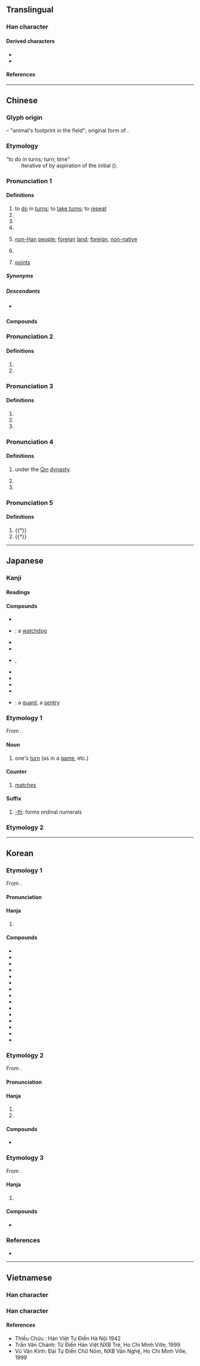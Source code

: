 {{also|蹯|蕃}}
{{character info}}
==Translingual==
{{stroke order|strokes=12}}

===Han character===
{{Han char|rn=102|rad=田|as=07|sn=12|four=20609|canj=HDW|ids=⿱釆田}}

====Derived characters====
* {{l|mul|[[僠]], [[噃]], [[墦]], [[嬏]], [[嶓]], [[幡]], [[憣]], [[播]], [[潘]], [[㺕]], [[旙]], [[旛]], [[膰]], [[橎]], [[燔]], [[𤗹]], [[𬌌]], [[璠]], [[𪽡]], [[𭻱]], [[皤]], [[磻]], [[䊩]], [[襎]], [[繙]]([[𬙆]]), [[羳]], [[蟠]], [[譒]], [[𮚤]], [[蹯]], [[轓]], [[鐇]]([[𫔍]]), [[㸋]], [[䪛]], [[䪤]], [[䮳]]([[𩨏]]), [[鱕]]}}
* {{l|mul|[[勫]], [[𭻣]], [[𬏎]], [[鄱]], [[𫿓]], [[𬅱]], [[𬏔]], [[㽃]], [[翻]], [[𬏗]], [[飜]], [[鷭]]([[𬸪]]), [[審]], [[㢖]], [[蕃]], [[䆺]], [[䉒]]}}

====References====
{{Han ref|kx=0763.050|dkj=21858|dj=1172.170|hdz=42543.040|uh=756A}}

----

==Chinese==
{{zh-forms}}

===Glyph origin===
{{Han etym}}
{{Han compound|釆|田|ls=psc|c1=p|c2=s}} – "animal's footprint in the field"; original form of {{zh-l|蹯}}.

===Etymology===
; “to do in turns; turn; time”
: Iterative of {{och-l|反|to turn; to return|id=1}} by aspiration of the initial ({{zh-ref|Schuessler, 2007}}).

{{etystub|zh}}

===Pronunciation 1===
{{zh-pron
|m=fān,pān
|m-s=fan1
|c=faan1
|c-t=fan1
|g=fan1
|h=pfs=fân;gd=fan1
|j=fan1
|mb=
|md=huăng
|mn=hoan/xm,qz,tw:han
|mn_note=han - only used in {{zh-l|*番薯}}
|mn-t=huang1/huêng1/hung1/hang1
|mn-t_note=hung1 - Chaozhou, only used in {{zh-l|*番葛}}; hang1 - Jieyang, only used in {{zh-l|*番葛}}
|w=1fe
|x=fan1
|mc=2
|oc=2,4
|cat=v,cls,n
}}

====Definitions====
{{zh-hanzi}}

# to [[do]] in [[turn]]s; to [[take turns]]; to [[repeat]]
# {{zh-classifier|[[action]]s, [[deed]]s|t=a [[show]] of ...}}
# {{zh-classifier|the [[number]] of [[time]]s an [[action]] has been [[perform]]ed|t=[[turn]]; [[time]]}}
# {{zh-classifier|[[different]] [[kind]]s of [[thing]]s|t=[[kind]]; [[type]]}}
# {{n-g|A [[generic]] [[term]] for the [[non-]][[Han]] [[people]] in [[China]]'s [[west]] in [[historical]] [[time]]s;}} {{lb|zh|by extension}} [[non-]][[Han]] [[people]]; [[foreign]] [[land]]; [[foreign]], [[non-native]]
#: {{zh-syn|胡|洋}}
#: {{zh-x|番茄|tomato [lit. '''foreign''' eggplant]}}
# {{zh-short|番劇|[[anime]] [[series]]}} {{zh-mw|部}}
# {{lb|zh|mahjong}} [[points]]

=====Synonyms=====
{{zh-dial}}

=====Descendants=====
*{{desc|bor=1|ja|-}} {{ja-r|飜|ハン}}

====Compounds====
{{zh-der|半唐番:a person of half-Chinese ancestry|番邦|番號|番客|番木瓜|番茄|番石榴|番薯|平埔番|番鬼|十番|一番|一番口舌|三番五次|三番兩次|三番四復|下番|今番|兩次三番|前番|吐魯番|和番|土番|土番鴨|大啖一番|小番子|屢次三番|幾次三番|幾番|幾番家|押番|擺番|攧番|放番|昭君和番|更番|正番鴨|熟番|理番通事|生番|番代|番佛|番使|番來覆去|番地|番天覆地|番夷|番子|番子手|番弓|番張跟斗|番役|番悔|番戍|番攤館|番木鱉|番椒|番瓜|番番|番番是福|番社|番筧|番羅|番芋|番荔枝|番菜|番菜館|番藷|番騰|番鴨|番麥粒|當番|紅毛番|累次三番|翻兩番|翻番|者番|西番果|西番蓮|輪番|輪番上陣|這番|連番|顛番面皮|番船|番國|番話|番人|番儂|番紅|番婆|番柿|番錢|番囝|番檨|番茄素|番茄醬|番薯椪餅|番茄炒蛋|番路}}

===Pronunciation 2===
{{zh-pron
|m=Pān
|c=pun1
|mn-t=puan1/puang1
|mn-t_note=puang1 - Shantou
|w=1phoe
|mc=3
|oc=n,3
|cat=pn
}}

====Definitions====
{{zh-hanzi}}

# {{surname|zh}}
# {{zh-only|番禺}}

===Pronunciation 3===
{{zh-pron
|m=fán
|c=
|mc=1+5
|oc=n,5+2
}}

====Definitions====
{{zh-hanzi}}

# {{zh-original|蹯|[[animal]]'s [[foot]]}}
# {{zh-alt-form|藩|[[fence]]}}
# {{zh-alt-form|蕃|[[luxuriant]]}}

===Pronunciation 4===
{{zh-pron
|m=pó
|c=po4
|mn-t=po5
|cat=pn,a
}}

====Definitions====
{{zh-hanzi}}

# {{lb|zh|historical}} {{zh-div|縣}} {{former name of|zh|鄱陽|nodot=a}} under the [[Qin]] [[dynasty]].
# {{zh-used|番番|tr=pópó|[[white]]; [[whitehaired]]}}
# {{surname|zh}}

===Pronunciation 5===
{{zh-pron
|m=bō
|c=
|mc=4
|oc=1,1
|cat=a
}}

====Definitions====
{{zh-hanzi}}

# {{†}} {{zh-used|番番|tr=bōbō|[[valiant]]; [[courageous]]}}
# {{†}} {{zh-alt-form|播|to [[spread]]; to [[propagate]]}}

{{zh-cat|Intermediate}}

----

==Japanese==

===Kanji===
{{ja-kanji|grade=2|rs=田07}}

====Readings====
{{ja-readings
|goon=ほん
|kanon=はん
|kanyoon=ばん
|kun=つが-い, つが-う, つが-える
}}
{{attention|ja|split and expand on readings}}

====Compounds====
* {{ja-r|番%外|ばん%がい}}
* {{ja-r|番%犬|ばん%けん}}: a [[watchdog]]
* {{ja-r|番%号|ばん%ごう}}
* {{ja-r|番%地|ばん%ち}}
* {{ja-r|番%頭|ばん%とう}}, {{ja-r|番%頭|ばん%がしら}}
* {{ja-r|番%人|ばん%にん}}
* {{ja-r|番%組|ばん%ぐみ}}
* {{ja-r|定%番|てい%ばん}}
* {{ja-r|一%番|いち%ばん}}
* {{ja-r|番%兵|ばん%ぺい}}: a [[guard]], a [[sentry]]

===Etymology 1===
{{ja-kanjitab|ばん|yomi=o}}
From {{der|ja|ltc|-}} {{ltc-l|番}}.

====Noun====
{{ja-noun|ばん|hhira=ばん}}

# one's [[turn]] (as in a [[game]], etc.)
#: {{ja-usex|[[次]][[は]][[君]][[の]]'''番'''[[です]][[よ]]。|つぎ は きみ の '''ばん''' です よ。|It's your '''turn''' next.}}

====Counter====
{{ja-pos|counter|ばん|hhira=ばん}}

# {{lb|ja|sports|sort=はん'}} [[match]]es

====Suffix====
{{ja-pos|suffix|ばん|hhira=ばん}}

# {{lb|ja|applied to numerals}} [[-th]]: forms ordinal numerals
#: {{ja-usex|[[一番|一'''番''']]|いち'''ばん'''|first}}
#: {{ja-usex|[[二]]'''番'''|に'''ばん'''|second}}

===Etymology 2===
{{ja-kanjitab|つがい|yomi=k}}
{{ja-see|つがい}}

----

==Korean==

===Etymology 1===
From {{der|ko|ltc|-}} {{ltc-l|番|id=2}}.

{{collapse|
* {{hanja-dongguk|펀|phen}}
|Historical readings
|bg=#FFFFFF}}

====Pronunciation====
{{ko-hanja-pron|번}}

====Hanja====
{{ko-hanja-search}}
{{ko-hanja|[[차례]]([[次例]])|번}}

# {{hanja form of|번|[[turn]]}}

====Compounds====
{{der-top3|Compounds}}
* {{ko-l|번호|番號}}
* {{ko-l|순번|順番}}
* {{ko-l|번지|番地}}
* {{ko-l|당번|當番}}
* {{ko-l|단번|單番}}
* {{ko-l|비번|非番}}
* {{ko-l|전번|前番}}
* {{ko-l|국번|局番}}
* {{ko-l|윤번|輪番}}
* {{ko-l|학번|學番}}
* {{ko-l|번차|番次}}
* {{ko-l|결번|缺番}}
* {{ko-l|교번|交番}}
* {{ko-l|군번|軍番}}
* {{ko-l|번수|番數}}
{{der-bottom}}

===Etymology 2===
From {{der|ko|ltc|-}} {{ltc-l|番|id=3}}.

{{collapse|
* {{hanja-dongguk|판|phan}}
* {{hanja-samun|반|pan|un=寒}}
|Historical readings
|bg=#FFFFFF}}

====Pronunciation====
{{ko-hanja-pron|반}}

====Hanja====
{{ko-hanja|[[땅]] [[이름]]|반}}

# {{hanja form of|반|{{n-g|a [[surname]]}}}}
# {{hanja form of|반|{{n-g|a [[placename]]}}}}

====Compounds====
{{der-top3|Compounds}}
* {{ko-l|반우|番禹}}
{{der-bottom}}

===Etymology 3===
From {{der|ko|ltc|-}} {{ltc-l|番|id=4}}.

{{collapse|
* {{hanja-dongguk|방|pa}}
* {{hanja-samun|파|pha|un=歌}}
|Historical readings
|bg=#FFFFFF}}

====Hanja====
{{ko-hanja|날래다|날랠|파}}

# {{lb|ko|literary Chinese}} {{hanja form of|파|[[valiant]]}}

====Compounds====
{{der-top3|Compounds}}
* {{ko-l|파파|番番}}
{{der-bottom}}

===References===
* {{R:hanjadoc|7652}}

----

==Vietnamese==

===Han character===
{{vi-readings|reading=phen, phan, phiên, ba, bà|rs=田07}}

===Han character===
{{vi-readings|rs=一01
|hanviet=ba, bà, phiên
|nom=ba, bà, phan, phiên, phen
}}

====References====
* Thiều Chửu : Hán Việt Tự Điển Hà Nội 1942
* Trần Văn Chánh: Từ Điển Hán Việt NXB Trẻ, Ho Chi Minh Ville, 1999
* Vũ Văn Kính: Đại Tự Điển Chữ Nôm, NXB Văn Nghệ, Ho Chi Minh Ville, 1999